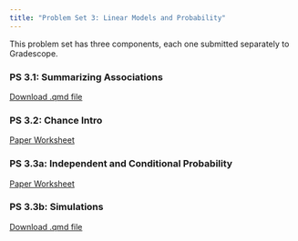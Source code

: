 ```yaml
---
title: "Problem Set 3: Linear Models and Probability"
---
```


This problem set has three components, each one submitted separately to Gradescope.

### PS 3.1: Summarizing Associations

[Download .qmd file](../../2-describing-data/09-summarizing-associations/_worksheet-digital.qmd)


### PS 3.2: Chance Intro

[Paper Worksheet](../11-chance-intro/worksheet-analog.pdf)

### PS 3.3a: Independent and Conditional Probability

[Paper Worksheet](../12-cond-prob-indep/worksheet-analog.pdf)

### PS 3.3b: Simulations

[Download .qmd file](../12-cond-prob-indep/_worksheet-digital.qmd)
